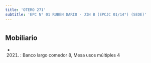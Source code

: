 ```yaml
---
title: 'OTERO 271'
subtitle: 'EPC N° 01 RUBEN DARIO - JIN B (EPCJC 01/14°) (SEDE)'
---
```


#


## Mobiliario

*  (2021) : Banco largo comedor 8, Mesa usos múltiples 4 



